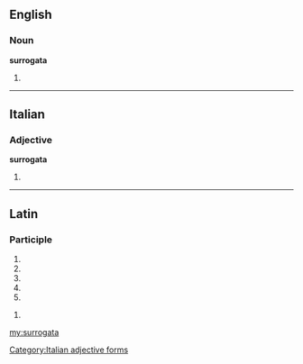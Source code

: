 ==English==

===Noun===
'''surrogata'''

# {{plural of|[[surrogatum]]}}

----

==Italian==

===Adjective===
'''surrogata''' {{f}}

# {{feminine of|[[surrogato]]}}
[[Category:Italian adjective forms]]

----

==Latin==

===Participle===
{{la-part-form|surrogāta}}

# {{inflection of|surrogatus|surrogātus|nom|f|s|lang=la}}
# {{inflection of|surrogatus|surrogātus|nom|n|p|lang=la}}
# {{inflection of|surrogatus|surrogātus|acc|n|p|lang=la}}
# {{inflection of|surrogatus|surrogātus|voc|f|s|lang=la}}
# {{inflection of|surrogatus|surrogātus|voc|n|p|lang=la}}

{{la-part-form|surrogātā}}

# {{inflection of|surrogatus|surrogātus|abl|f|s|lang=la}}

[[my:surrogata]]